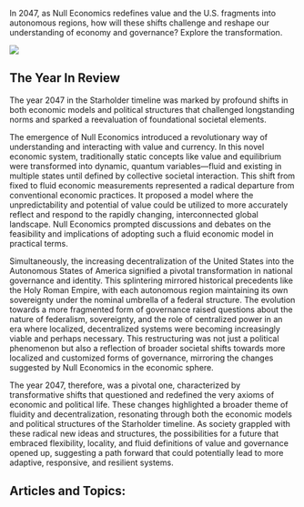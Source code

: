 In 2047, as Null Economics redefines value and the U.S. fragments into autonomous regions, how will these shifts challenge and reshape our understanding of economy and governance? Explore the transformation.

![](https://drbs5yklwtho3.cloudfront.net/images/1752609748580-swntxxdxghi-image.jpg)

## The Year In Review

The year 2047 in the Starholder timeline was marked by profound shifts in both economic models and political structures that challenged longstanding norms and sparked a reevaluation of foundational societal elements.

The emergence of Null Economics introduced a revolutionary way of understanding and interacting with value and currency. In this novel economic system, traditionally static concepts like value and equilibrium were transformed into dynamic, quantum variables—fluid and existing in multiple states until defined by collective societal interaction. This shift from fixed to fluid economic measurements represented a radical departure from conventional economic practices. It proposed a model where the unpredictability and potential of value could be utilized to more accurately reflect and respond to the rapidly changing, interconnected global landscape. Null Economics prompted discussions and debates on the feasibility and implications of adopting such a fluid economic model in practical terms.

Simultaneously, the increasing decentralization of the United States into the Autonomous States of America signified a pivotal transformation in national governance and identity. This splintering mirrored historical precedents like the Holy Roman Empire, with each autonomous region maintaining its own sovereignty under the nominal umbrella of a federal structure. The evolution towards a more fragmented form of governance raised questions about the nature of federalism, sovereignty, and the role of centralized power in an era where localized, decentralized systems were becoming increasingly viable and perhaps necessary. This restructuring was not just a political phenomenon but also a reflection of broader societal shifts towards more localized and customized forms of governance, mirroring the changes suggested by Null Economics in the economic sphere.

The year 2047, therefore, was a pivotal one, characterized by transformative shifts that questioned and redefined the very axioms of economic and political life. These changes highlighted a broader theme of fluidity and decentralization, resonating through both the economic models and political structures of the Starholder timeline. As society grappled with these radical new ideas and structures, the possibilities for a future that embraced flexibility, locality, and fluid definitions of value and governance opened up, suggesting a path forward that could potentially lead to more adaptive, responsive, and resilient systems.

## Articles and Topics:
